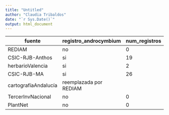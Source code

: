 ```yaml
---
title: "Untitled"
author: "Claudia Tribaldos"
date: "`r Sys.Date()`"
output: html_document
---
```


| fuente               | registro_androcymbium  | num_registros | coordenadas |
|----------------------|------------------------|---------------|-------------|
| REDIAM               | no                     | 0             | no          |
| CSIC-RJB-Anthos      | si                     | 19            | todos       |
| herbarioValencia     | si                     | 2             | todos       |
| CSIC-RJB-MA          | si                     | 26            | 7/26        |
| cartografíaAndalucía | reemplazada por REDIAM |               |             |
| TercerInvNacional    | no                     | 0             | no          |
| PlantNet             | no                     | 0             | no          |
